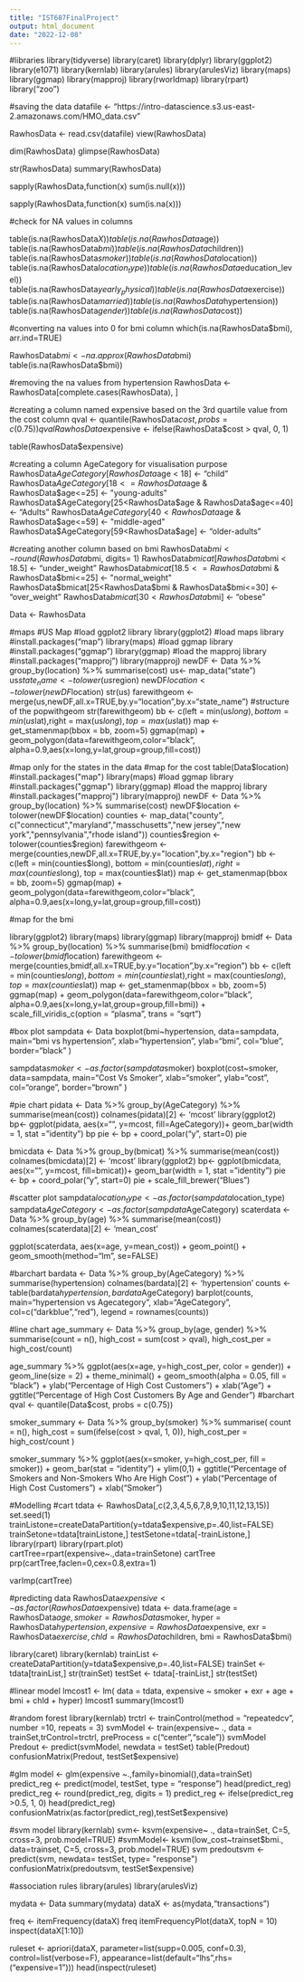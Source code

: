 ```yaml
---
title: "IST687FinalProject"
output: html_document
date: "2022-12-08"
---
```


#libraries
library(tidyverse)
library(caret)
library(dplyr)
library(ggplot2)
library(e1071)
library(kernlab)
library(arules)
library(arulesViz)
library(maps)
library(ggmap)
library(mapproj)
library(rworldmap)
library(rpart)
library("zoo")


#saving the data
datafile <- "https://intro-datascience.s3.us-east-2.amazonaws.com/HMO_data.csv"

RawhosData <-  read.csv(datafile)
view(RawhosData)

dim(RawhosData)
glimpse(RawhosData)

str(RawhosData)
summary(RawhosData)

sapply(RawhosData,function(x) sum(is.null(x))) 

sapply(RawhosData,function(x) sum(is.na(x)))




#check for NA values in columns

table(is.na(RawhosData$X))
table(is.na(RawhosData$age))
table(is.na(RawhosData$bmi))
table(is.na(RawhosData$children))
table(is.na(RawhosData$smoker))
table(is.na(RawhosData$location))
table(is.na(RawhosData$location_type))
table(is.na(RawhosData$education_level))
table(is.na(RawhosData$yearly_physical))
table(is.na(RawhosData$exercise))
table(is.na(RawhosData$married))
table(is.na(RawhosData$hypertension))
table(is.na(RawhosData$gender))
table(is.na(RawhosData$cost))


#converting na values into 0 for bmi column
which(is.na(RawhosData$bmi), arr.ind=TRUE)

RawhosData$bmi <- na.approx(RawhosData$bmi)
table(is.na(RawhosData$bmi))

#removing the na values from hypertension
RawhosData <- RawhosData[complete.cases(RawhosData), ]



#creating a column named expensive based on the 3rd quartile value from the cost column
qval <- quantile(RawhosData$cost, probs = c(0.75))
qval
RawhosData$expensive <- ifelse(RawhosData$cost > qval, 0, 1)

table(RawhosData$expensive)

#creating a column AgeCategory for visualisation purpose
RawhosData$AgeCategory[RawhosData$age < 18] <- "child"
RawhosData$AgeCategory[18<=RawhosData$age & RawhosData$age<=25] <- "young-adults"
RawhosData$AgeCategory[25<RawhosData$age & RawhosData$age<=40] <- "Adults"
RawhosData$AgeCategory[40<RawhosData$age & RawhosData$age<=59] <- "middle-aged"
RawhosData$AgeCategory[59<RawhosData$age] <- "older-adults"

#creating another column based on bmi
RawhosData$bmi <- round(RawhosData$bmi, digits= 1)
RawhosData$bmicat[RawhosData$bmi < 18.5] <- "under_weight"
RawhosData$bmicat[18.5<=RawhosData$bmi & RawhosData$bmi<=25] <- "normal_weight"
RawhosData$bmicat[25<RawhosData$bmi & RawhosData$bmi<=30] <- "over_weight"
RawhosData$bmicat[30<RawhosData$bmi] <- "obese"

Data <- RawhosData

#maps
#US Map
#load ggplot2 library
library(ggplot2) 
#load maps library
#install.packages("map")
library(maps)
#load ggmap library
#install.packages("ggmap")
library(ggmap)
#load the mapproj library
#install.packages("mapproj")
library(mapproj)
newDF <- Data %>% group_by(location) %>% summarise(cost)
us<- map_data("state")
us$state_name <- tolower(us$region)
newDF$location <- tolower(newDF$location)
str(us)
farewithgeom <- merge(us,newDF,all.x=TRUE,by.y="location",by.x="state_name")
#structure of the popwithgeom
str(farewithgeom)
bb <- c(left = min(us$long), bottom = min(us$lat),right = max(us$long), top = max(us$lat))
map <- get_stamenmap(bbox = bb, zoom=5)
ggmap(map) + geom_polygon(data=farewithgeom,color="black",
alpha=0.9,aes(x=long,y=lat,group=group,fill=cost))

#map only for the states in the data
#map for the cost
table(Data$location)
#install.packages("map")
library(maps)
#load ggmap library
#install.packages("ggmap")
library(ggmap)
#load the mapproj library
#install.packages("mapproj")
library(mapproj)
newDF <- Data %>% group_by(location) %>% summarise(cost)
newDF$location <- tolower(newDF$location)
counties <- map_data("county", c("connecticut","maryland","masschusetts","new jersey","new york","pennsylvania","rhode island"))
counties$region <- tolower(counties$region)
farewithgeom <- merge(counties,newDF,all.x=TRUE,by.y="location",by.x="region")
bb <- c(left = min(counties$long), bottom = min(counties$lat),right = max(counties$long), top = max(counties$lat))
map <- get_stamenmap(bbox = bb, zoom=5)
ggmap(map) + geom_polygon(data=farewithgeom,color="black",
alpha=0.9,aes(x=long,y=lat,group=group,fill=cost))

#map for the bmi

library(ggplot2) 
library(maps)
library(ggmap)
library(mapproj)
bmidf <- Data %>% group_by(location) %>% summarise(bmi)
bmidf$location <- tolower(bmidf$location)
farewithgeom <- merge(counties,bmidf,all.x=TRUE,by.y="location",by.x="region")
bb <- c(left = min(counties$long), bottom = min(counties$lat),right = max(counties$long), top = max(counties$lat))
map <- get_stamenmap(bbox = bb, zoom=5)
ggmap(map) + geom_polygon(data=farewithgeom,color="black",
alpha=0.9,aes(x=long,y=lat,group=group,fill=bmi)) +  scale_fill_viridis_c(option = "plasma", trans = "sqrt")


#box plot
sampdata <- Data
boxplot(bmi~hypertension,
data=sampdata,
main="bmi vs hypertension",
xlab="hypertension",
ylab="bmi",
col="blue",
border="black"
)

sampdata$smoker <- as.factor(sampdata$smoker)
boxplot(cost~smoker,
data=sampdata,
main="Cost  Vs Smoker",
xlab="smoker",
ylab="cost",
col="orange",
border="brown"
)

#pie chart
pidata <- Data %>% group_by(AgeCategory) %>% summarise(mean(cost))
colnames(pidata)[2] <- 'mcost'
library(ggplot2)
bp<- ggplot(pidata, aes(x="", y=mcost, fill=AgeCategory))+
geom_bar(width = 1, stat = "identity")
bp
pie <- bp + coord_polar("y", start=0)
pie

bmicdata <- Data %>% group_by(bmicat) %>% summarise(mean(cost))
colnames(bmicdata)[2] <- 'mcost'
library(ggplot2)
bp<- ggplot(bmicdata, aes(x="", y=mcost, fill=bmicat))+
geom_bar(width = 1, stat = "identity")
pie <- bp + coord_polar("y", start=0)
pie +  scale_fill_brewer("Blues")

#scatter plot
sampdata$location_type <- as.factor(sampdata$location_type)
sampdata$AgeCategory <- as.factor(sampdata$AgeCategory)
scaterdata <- Data %>% group_by(age) %>% summarise(mean(cost))
colnames(scaterdata)[2] <- 'mean_cost'

ggplot(scaterdata, aes(x=age, y=mean_cost)) +
  geom_point()  + geom_smooth(method="lm", se=FALSE) 
  
#barchart
bardata <- Data %>% group_by(AgeCategory) %>% summarise(hypertension)
colnames(bardata)[2] <- 'hypertension'
counts <- table(bardata$hypertension, bardata$AgeCategory)
barplot(counts, main="hypertension vs Agecategory",
  xlab="AgeCategory", col=c("darkblue","red"),
  legend = rownames(counts))
  
#line chart
age_summary <- Data %>% 
  group_by(age, gender) %>% 
  summarise(count = n(),
            high_cost = sum(cost > qval),
            high_cost_per = high_cost/count)

age_summary %>% ggplot(aes(x=age, y=high_cost_per, color = gender)) + 
  geom_line(size = 2) +
  theme_minimal() + geom_smooth(alpha = 0.05, fill = "black") +
  ylab("Percentage of High Cost Customers") + xlab("Age") + 
  ggtitle("Percentage of High Cost Customers By Age and Gender")
#barchart
qval <- quantile(Data$cost, probs = c(0.75))

smoker_summary <- Data %>% group_by(smoker) %>%
  summarise(
    count = n(),
    high_cost = sum(ifelse(cost > qval, 1, 0)),
    high_cost_per = high_cost/count
  )

smoker_summary %>% ggplot(aes(x=smoker, y=high_cost_per, fill = smoker)) + geom_bar(stat = "identity") + 
  ylim(0,1) +
  ggtitle("Percentage of Smokers and Non-Smokers Who Are High Cost") +
  ylab("Percentage of High Cost Customers") +
  xlab("Smoker")

#Modelling
#cart
tdata <- RawhosData[,c(2,3,4,5,6,7,8,9,10,11,12,13,15)]
set.seed(1)
trainListone=createDataPartition(y=tdata$expensive,p=.40,list=FALSE)
trainSetone=tdata[trainListone,]
testSetone=tdata[-trainListone,]
library(rpart)
library(rpart.plot)
cartTree=rpart(expensive~.,data=trainSetone)
cartTree
prp(cartTree,faclen=0,cex=0.8,extra=1)

varImp(cartTree)

#predicting data
RawhosData$expensive<-as.factor(RawhosData$expensive)
tdata <- data.frame(age = RawhosData$age,
                    smoker = RawhosData$smoker,
                    hyper = RawhosData$hypertension,
                    expensive = RawhosData$expensive,
                    exr = RawhosData$exercise,
                    chld = RawhosData$children,
                    bmi = RawhosData$bmi)

library(caret)
library(kernlab)
trainList <- createDataPartition(y=tdata$expensive,p=.40,list=FALSE)
trainSet <- tdata[trainList,]
str(trainSet)
testSet <- tdata[-trainList,]
str(testSet)

#linear model
lmcost1 <- lm( data = tdata, expensive ~ smoker  + exr + age + bmi + chld + hyper)
lmcost1
summary(lmcost1)

#random forest
library(kernlab)
trctrl <- trainControl(method = "repeatedcv", number =10, repeats = 3)
svmModel <- train(expensive~ ., data = trainSet,trControl=trctrl, preProcess = c("center","scale"))
svmModel
Predout <- predict(svmModel, newdata = testSet)
table(Predout)
confusionMatrix(Predout, testSet$expensive)

#glm
model <- glm(expensive ~.,family=binomial(),data=trainSet)
predict_reg <- predict(model, 
                       testSet, type = "response")
head(predict_reg)
predict_reg <- round(predict_reg, digits = 1)
predict_reg <- ifelse(predict_reg >0.5, 1, 0)
head(predict_reg)
confusionMatrix(as.factor(predict_reg),testSet$expensive)

#svm model
library(kernlab)
svm<- ksvm(expensive~ ., data=trainSet, C=5, cross=3, prob.model=TRUE)
#svmModel<- ksvm(low_cost~trainset$bmi., data=trainset, C=5, cross=3, prob.model=TRUE)
svm
predoutsvm <- predict(svm, newdata= testSet, type= "response")
confusionMatrix(predoutsvm, testSet$expensive)


#association rules
library(arules)
library(arulesViz)

mydata <- Data
summary(mydata)
dataX <- as(mydata,"transactions")

freq <- itemFrequency(dataX)
freq
itemFrequencyPlot(dataX, topN = 10)
inspect(dataX[1:10])

ruleset <- apriori(dataX,
                   parameter=list(supp=0.005, conf=0.3),
                   control=list(verbose=F),
                   appearance=list(default="lhs",rhs=("expensive=1")))
head(inspect(ruleset)

